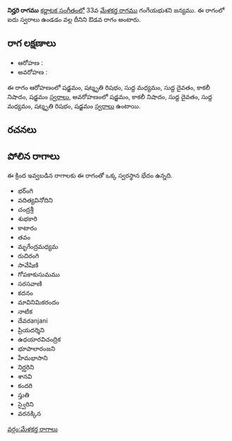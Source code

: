 {{Infobox ragam
	| name          	= నిర్హరి
	| synonym	    	= 
	| mela          	= 
	| chakra        	= 
	| janaka        	= 
	| type          	= ఔడవ
	| arohanam      	= {{svaraC|S|R3|M1|D1|N3|S'}} 
	| avarohanam    	= {{svaraC|S'|N3|D1|M1|R3|S}}
	| jeeva         	=
	| chhaya        	=
	| nyasa         	=
	| vishesha      	= 
	| equivalent  		= 
}}
{{కర్ణాటక సంగీత రాగాలు}}
'''నిర్హరి రాగము''' [[కర్ణాటక సంగీతం]]లో 33వ [[మేళకర్త రాగము]] గంగేయభుశని జన్యము.  ఈ రాగంలో ఐదు స్వరాలు ఉండడం వల్ల దీనిని ఔడవ రాగం అంటారు.


==రాగ లక్షణాలు==


* ఆరోహణ : {{svaraC|S|R3|M1|D1|N3|S'}} 
* అవరోహణ : {{svaraC|S'|N3|D1|M1|R3|S}}

ఈ రాగం ఆరోహణంలో షడ్జమం, షట్శృతి రిషభం, సుద్ద మధ్యమం, సుద్ద దైవతం, కాకలీ నిషాదం, షడ్జమం [[స్వరాలు]], అవరోహణంలో షడ్జమం, కాకలీ నిషాదం, సుద్ద దైవతం, సుద్ద మధ్యమం, షట్శృతి రిషభం, షడ్జమం [[స్వరాలు]] ఉంటాయి.

==రచనలు==



==పోలిన రాగాలు==
ఈ క్రింద ఇవ్వబడిన రాగాలకు ఈ రాగంతో ఒక్క స్వరస్థాన భేదం ఉన్నది.
* భర్ంగి
* వదిత్యవినోదిని
* చంద్రశ్రీ
* శుభకారి
* కాటారం
* తవం
* మృగేంద్రమధ్యమ
* రుచిరంగి
* సావేషిణి
* గోపకాకుసుమము
* సరసవాణి
* కదనం
* మావినిమికరందం
* నాటిక
* దేవరanjani
* ప్రియదర్శిని
* ఉధయారవిచంద్రిక
* భూపాలారంజని
* హేమభాసాని
* నిర్ఝరిని
* శానవి
* కందరి
* స్తుతి
* స్వైరిని
* వరనక్కిన



[[వర్గం:మేళకర్త రాగాలు]]